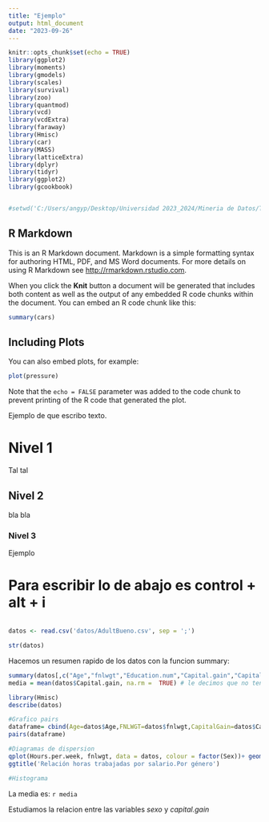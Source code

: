 ```yaml
---
title: "Ejemplo"
output: html_document
date: "2023-09-26"
---
```


```r
knitr::opts_chunk$set(echo = TRUE)
library(ggplot2)
library(moments) 
library(gmodels) 
library(scales)
library(survival) 
library(zoo) 
library(quantmod) 
library(vcd) 
library(vcdExtra)
library(faraway) 
library(Hmisc) 
library(car) 
library(MASS) 
library(latticeExtra)
library(dplyr) 
library(tidyr) 
library(ggplot2)
library(gcookbook)


#setwd('C:/Users/angyp/Desktop/Universidad 2023_2024/Mineria de Datos/Trabajo Mineria de Datos')
```

## R Markdown

This is an R Markdown document. Markdown is a simple formatting syntax for authoring HTML, PDF, and MS Word documents. For more details on using R Markdown see <http://rmarkdown.rstudio.com>.

When you click the **Knit** button a document will be generated that includes both content as well as the output of any embedded R code chunks within the document. You can embed an R code chunk like this:

```r
summary(cars)
```

## Including Plots

You can also embed plots, for example:

```r
plot(pressure)
```

Note that the `echo = FALSE` parameter was added to the code chunk to prevent printing of the R code that generated the plot.

Ejemplo de que escribo texto.


# Nivel 1

Tal tal

## Nivel 2

bla bla

### Nivel 3

 Ejemplo
 
# Para escribir lo de abajo es control + alt + i

```r

```



```r
datos <- read.csv('datos/AdultBueno.csv', sep = ';')

```


```r
str(datos)
```

Hacemos un resumen rapido de los datos con la funcion summary:

```r
summary(datos[,c("Age","fnlwgt","Education.num","Capital.gain","Capital.loss","Hours.per.week")])
media = mean(datos$Capital.gain, na.rm =  TRUE) # le decimos que no tenga en cuenta los NA al hacer la media
```
```r
library(Hmisc)
describe(datos)
```
```r
#Grafico pairs
dataframe= cbind(Age=datos$Age,FNLWGT=datos$fnlwgt,CapitalGain=datos$Capital.gain,CapitalLoss=datos$Capital.loss,Horas=datos$Hours.per.week)
pairs(dataframe)
```



```r
#Diagramas de dispersion
qplot(Hours.per.week, fnlwgt, data = datos, colour = factor(Sex))+ geom_smooth()+
ggtitle('Relación horas trabajadas por salario.Por género')
```

```r
#Histograma

```

La media es: ```r media```

Estudiamos la relacion entre las variables *sexo* y *capital.gain*

```r

```
